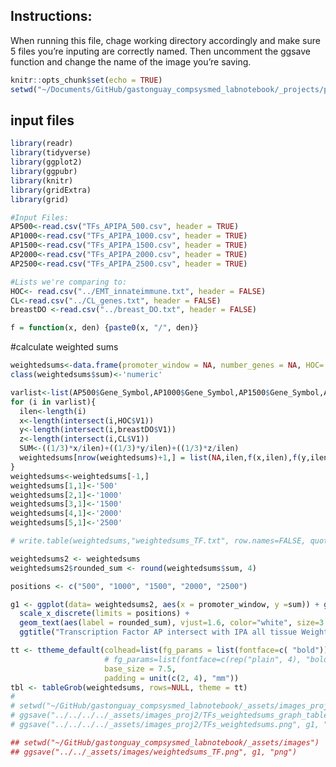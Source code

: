 ## Instructions:
When running this file, chage working directory accordingly and make sure 5 files you're inputing are correctly named. Then uncomment the ggsave function and change the name of the image you're saving.


```r
knitr::opts_chunk$set(echo = TRUE)
setwd("~/Documents/GitHub/gastonguay_compsysmed_labnotebook/_projects/project2/Network_Components/TFs/SecondOrder_FunDEG_analysis")
```

## input files



```r
library(readr)
library(tidyverse)
library(ggplot2)
library(ggpubr)
library(knitr)
library(gridExtra)
library(grid)

#Input Files:
AP500<-read.csv("TFs_APIPA_500.csv", header = TRUE)
AP1000<-read.csv("TFs_APIPA_1000.csv", header = TRUE)
AP1500<-read.csv("TFs_APIPA_1500.csv", header = TRUE)
AP2000<-read.csv("TFs_APIPA_2000.csv", header = TRUE)
AP2500<-read.csv("TFs_APIPA_2500.csv", header = TRUE)

#Lists we're comparing to:
HOC<- read.csv("../EMT_innateimmune.txt", header = FALSE)
CL<-read.csv("../CL_genes.txt", header = FALSE)
breastDO <-read.csv("../breast_DO.txt", header = FALSE)

f = function(x, den) {paste0(x, "/", den)}
```

#calculate weighted sums
```r
weightedsums<-data.frame(promoter_window = NA, number_genes = NA, HOC= NA, breastDO= NA, CLgenes=NA, sum=NA)
class(weightedsums$sum)<-'numeric'

varlist<-list(AP500$Gene_Symbol,AP1000$Gene_Symbol,AP1500$Gene_Symbol,AP2000$Gene_Symbol,AP2500$Gene_Symbol)
for (i in varlist){
  ilen<-length(i)
  x<-length(intersect(i,HOC$V1))
  y<-length(intersect(i,breastDO$V1))
  z<-length(intersect(i,CL$V1))
  SUM<-((1/3)*x/ilen)+((1/3)*y/ilen)+((1/3)*z/ilen)
  weightedsums[nrow(weightedsums)+1,] = list(NA,ilen,f(x,ilen),f(y,ilen),f(z,ilen),SUM)
}
weightedsums<-weightedsums[-1,]
weightedsums[1,1]<-'500'
weightedsums[2,1]<-'1000'
weightedsums[3,1]<-'1500'
weightedsums[4,1]<-'2000'
weightedsums[5,1]<-'2500'

# write.table(weightedsums,"weightedsums_TF.txt", row.names=FALSE, quote = FALSE)

weightedsums2 <- weightedsums
weightedsums2$rounded_sum <- round(weightedsums$sum, 4)

positions <- c("500", "1000", "1500", "2000", "2500")

g1 <- ggplot(data= weightedsums2, aes(x = promoter_window, y =sum)) + geom_bar(stat="identity", aes(fill = promoter_window)) +
  scale_x_discrete(limits = positions) +
  geom_text(aes(label = rounded_sum), vjust=1.6, color="white", size=3.5) +
  ggtitle("Transcription Factor AP intersect with IPA all tissue Weighted Sums") + xlab("Promotor Window Size") +ylab("Weighted Sum") + theme(legend.position = "none")

tt <- ttheme_default(colhead=list(fg_params = list(fontface=c( "bold"))),
                     # fg_params=list(fontface=c(rep("plain", 4), "bold.italic")),
                     base_size = 7.5,
                     padding = unit(c(2, 4), "mm"))
tbl <- tableGrob(weightedsums, rows=NULL, theme = tt)
# 
# setwd("~/GitHub/gastonguay_compsysmed_labnotebook/_assets/images_proj2")
# ggsave("../../../../_assets/images_proj2/TFs_weightedsums_graph_table.png", arrangeGrob(g1, tbl, nrow = 2, heights = c(3,1)), "png")
# ggsave("../../../../_assets/images_proj2/TFs_weightedsums.png", g1, "png")

## setwd("~/GitHub/gastonguay_compsysmed_labnotebook/_assets/images")
## ggsave("../../_assets/images/weightedsums_TF.png", g1, "png")

```
